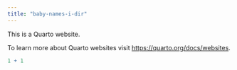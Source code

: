 ```yaml
---
title: "baby-names-i-dir"
---
```


This is a Quarto website.

To learn more about Quarto websites visit <https://quarto.org/docs/websites>.

```r
1 + 1
```

